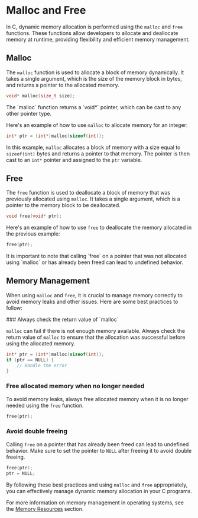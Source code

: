 
# Malloc and Free

In C, dynamic memory allocation is performed using the `malloc` and `free` functions. These functions allow developers to allocate and deallocate memory at runtime, providing flexibility and efficient memory management.

## Malloc

The `malloc` function is used to allocate a block of memory dynamically. It takes a single argument, which is the size of the memory block in bytes, and returns a pointer to the allocated memory.

```c
void* malloc(size_t size);
```

<Callout type="info">
The `malloc` function returns a `void*` pointer, which can be cast to any other pointer type.
</Callout>

Here's an example of how to use `malloc` to allocate memory for an integer:

```c
int* ptr = (int*)malloc(sizeof(int));
```

In this example, `malloc` allocates a block of memory with a size equal to `sizeof(int)` bytes and returns a pointer to that memory. The pointer is then cast to an `int*` pointer and assigned to the `ptr` variable.

## Free

The `free` function is used to deallocate a block of memory that was previously allocated using `malloc`. It takes a single argument, which is a pointer to the memory block to be deallocated.

```c
void free(void* ptr);
```

Here's an example of how to use `free` to deallocate the memory allocated in the previous example:

```c
free(ptr);
```

<Callout type="warning">
It is important to note that calling `free` on a pointer that was not allocated using `malloc` or has already been freed can lead to undefined behavior.
</Callout>

## Memory Management

When using `malloc` and `free`, it is crucial to manage memory correctly to avoid memory leaks and other issues. Here are some best practices to follow:

<Steps>
### Always check the return value of `malloc`

`malloc` can fail if there is not enough memory available. Always check the return value of `malloc` to ensure that the allocation was successful before using the allocated memory.

```c
int* ptr = (int*)malloc(sizeof(int));
if (ptr == NULL) {
    // Handle the error
}
```

### Free allocated memory when no longer needed

To avoid memory leaks, always free allocated memory when it is no longer needed using the `free` function.

```c
free(ptr);
```

### Avoid double freeing

Calling `free` on a pointer that has already been freed can lead to undefined behavior. Make sure to set the pointer to `NULL` after freeing it to avoid double freeing.

```c
free(ptr);
ptr = NULL;
```

</Steps>

By following these best practices and using `malloc` and `free` appropriately, you can effectively manage dynamic memory allocation in your C programs.

For more information on memory management in operating systems, see the [Memory Resources](/memory-resources-and-paging/memory-resources) section.